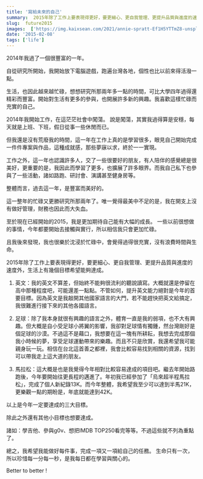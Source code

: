 ```yaml
---
title: '寫給未來的自己'
summary:  2015年除了工作上要表現得更好，要更細心、更自我管理、更提升品質與進度的速度外，生活上有幾個目標希望能夠達成。
slug:  future2015
images:  ['https://img.kaixsean.com/2021/annie-spratt-Ef1H5YTTmZ8-unsplash.jpg']
date: '2015-02-08'
tags: ['life']
---
```


2014年我過了一個很豐富的一年。

自從研究所開始，我開始放下電腦遊戲，跑遍台灣各地，個性也比以前來得活潑一點。

生活，也因此越來越忙碌，想想研究所那兩年多一點的時間，可比大學四年過得還精彩而豐富。開始對生活有更多的參與，也開展許多新的興趣。我喜歡這樣忙碌而充實的自己。

2014年我開始工作，在這茫茫社會中闖蕩。 說是闖蕩，其實我過得算是安穩，每天就是上班、下班，假日從事一些休閒而已。

但我還是沒有荒廢我的時間，這一年在工作上真的是學習很多，眼見自己開始完成一件件專案與作品，這種成就感，那些夢寐以求，終於一一實現。

工作之外，這一年也認識許多人，交了一些很要好的朋友，有人陪伴的感覺總是很美好，更重要的是，我因此而學習了更多，也擴展了許多眼界。而我自己私下也參與了一些活動，諸如路跑、研討會、演講甚至健身房等。 

整體而言，過去這一年，是豐富而美好的。

這一整年的忙碌又更勝研究所那兩年了。唯一覺得最美中不足的是，我在開支上沒有做好管理，財務也因此而大失血。

至於現在已經開始的2015，我是更加期待自己能有大幅的成長。
一些以前很想做的事情，今年都要開始去接觸與實行，所以相信我只會更加忙碌。

且我後來發現，我也很樂於沈浸於忙碌中，會覺得過得很充實，沒有浪費時間與生命。 

2015年除了工作上要表現得更好，要更細心、更自我管理、更提升品質與進度的速度外，生活上有幾個目標希望能夠達成。

 1. 英文：我的英文不算差，但始終不能夠很流利的聽說讀寫。大概就還是停留在高中那種程度吧，可能還差一點點。不管如何，提升英文能力絕對是今年的首要目標。因為英文是我敲開其他國家語言的大門，若不能趕快把英文給搞定，我很難進行接下來的其他各國語言。 

2. 足球：除了我本身就很有興趣的語言之外，體育一直是我的弱項，也不大有興趣。但大概是自小受足球小將翼的影響，我卻對足球情有獨鍾，然台灣剛好是個足球的沙漠。不過這不是藉口，我想要在這一塊有所耕耘，我想去完成那個我小時候的夢，享受足球運動帶來的樂趣。而且不只是欣賞，我還希望我可能親身玩一玩。相信在台北這首善之都裡，我會比較容易找到相關的資源，找到可以帶我走上這大道的朋友。 

3. 馬拉松：這大概是也是我覺得今年相對比較容易達成的項目吧。繼去年開始路跑後，今年要開始往更長程的邁進了。年初我已經參加了「烏來超半程馬拉松」，完成了個人新紀錄13K。而今年整體，我希望我至少可以達到半馬21K，更樂觀一點的期盼是，年底就能達到42K。 

以上是今年一定要達成的三大目標。

除此之外還有其他小目標也想要達成。

諸如：學吉他、參與g0v、想把IMDB TOP250看完等等。不過這些就不列為重點了。

總之，我希望我能做好每件事，完成一項又一項給自己的任務。
生命只有一次，所以珍惜每一分每一秒，是我每日都在學習與關心的。

Better to better !